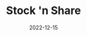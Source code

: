 ---
title: Stock 'n Share
description: Mobile-based Food Donation and Food Banks App
date: 2022-12-15
team: PANITIA
linktype: internal
---